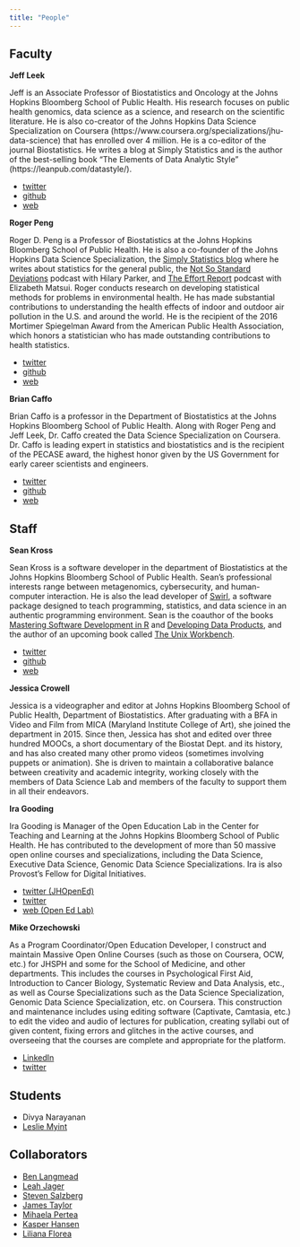 ```yaml
---
title: "People"
---
```


## Faculty


__Jeff Leek__ 

Jeff is an Associate Professor of Biostatistics and Oncology at the Johns Hopkins Bloomberg School of Public Health. His research focuses on public health genomics, data science as a science, and research on the scientific literature.  He is also co-creator of the Johns Hopkins Data Science Specialization on Coursera (https://www.coursera.org/specializations/jhu-data-science) that has enrolled over 4 million. He is a co-editor of the journal Biostatistics. He writes a blog at Simply Statistics and is the author of the best-selling book "The Elements of Data Analytic Style" (https://leanpub.com/datastyle/).


* [twitter](https://twitter.com/jtleek)
* [github](https://github.com/jtleek)
* [web](http://jtleek.com/)


__Roger Peng__ 


Roger D. Peng is a Professor of Biostatistics at the Johns Hopkins Bloomberg School of Public Health. He is also a co-founder of the Johns Hopkins Data Science Specialization, the [Simply Statistics blog](http://simplystatistics.org/) where he writes about statistics for the general public, the [Not So Standard Deviations](https://soundcloud.com/nssd-podcast) podcast with Hilary Parker, and [The Effort Report](http://effortreport.libsyn.com/) podcast with Elizabeth Matsui. Roger conducts research on developing statistical methods for problems in environmental health. He has made substantial contributions to understanding the health effects of indoor and outdoor air pollution in the U.S. and around the world. He is the recipient of the 2016 Mortimer Spiegelman Award from the American Public Health Association, which honors a statistician who has made outstanding contributions to health statistics.


* [twitter](https://twitter.com/rdpeng) 
* [github](https://github.com/rdpeng)  
* [web](http://www.biostat.jhsph.edu/~rpeng/)


 __Brian Caffo__ 
 
Brian Caffo is a professor in the Department of Biostatistics at the Johns Hopkins Bloomberg School of Public Health. Along with Roger Peng and Jeff Leek, Dr. Caffo created the Data Science Specialization on Coursera. Dr. Caffo is leading  expert in statistics and biostatistics and is the recipient of the PECASE award, the highest honor given by the US Government for early career scientists and engineers.


* [twitter](https://twitter.com/bcaffo) 
* [github](https://github.com/bcaffo) 
* [web](http://www.bcaffo.com)


## Staff

__Sean Kross__

Sean Kross is a software developer in the department of Biostatistics at the 
Johns Hopkins Bloomberg School of Public Health. Sean's professional interests 
range between metagenomics, cybersecurity, and human-computer interaction. He 
is also the lead developer of [Swirl](http://swirlstats.com/),
a software package designed to teach 
programming, statistics, and data science in an authentic programming 
environment. Sean is the coauthor of the books 
[Mastering Software Development in R](https://leanpub.com/msdr) and
[Developing Data Products](https://leanpub.com/ddp), and the author of an
upcoming book called
[The Unix Workbench](http://seankross.com/the-unix-workbench/).

* [twitter](https://twitter.com/seankross)
* [github](https://github.com/seankross)
* [web](http://seankross.com/)


__Jessica Crowell__

Jessica is a videographer and editor at Johns Hopkins Bloomberg School of Public Health, Department of Biostatistics.  After graduating with a BFA in Video and Film from MICA (Maryland Institute College of Art), she joined the department in 2015. Since then, Jessica has shot and edited over three hundred MOOCs, a short documentary of the Biostat Dept. and its history, and has also created many other promo videos (sometimes involving puppets or animation). She is driven to maintain a collaborative balance between creativity and academic integrity, working closely with the members of Data Science Lab and members of the faculty to support them in all their endeavors.


__Ira Gooding__

Ira Gooding is Manager of the Open Education Lab in the Center for Teaching and Learning at the Johns Hopkins Bloomberg School of Public Health. He has contributed to the development of more than 50 massive open online courses and specializations, including the Data Science, Executive Data Science, Genomic Data Science Specializations. Ira is also Provost’s Fellow for Digital Initiatives. 

* [twitter (JHOpenEd)](https://twitter.com/JHOpenEdLab)
* [twitter](https://twitter.com/IraGooding)
* [web (Open Ed Lab)](http://www.jhsph.edu/offices-and-services/center-for-teaching-and-learning/our-services/open-education-lab/)


__Mike Orzechowski__

As a Program Coordinator/Open Education Developer, I construct and maintain Massive Open Online Courses (such as those on Coursera, OCW, etc.) for JHSPH and some for the School of Medicine, and other departments. This includes the courses in Psychological First Aid, Introduction to Cancer Biology, Systematic Review and Data Analysis, etc., as well as Course Specializations such as the Data Science Specialization, Genomic Data Science Specialization, etc. on Coursera. This construction and maintenance includes using editing software (Captivate, Camtasia, etc.) to edit the video and audio of lectures for publication, creating syllabi out of given content, fixing errors and glitches in the active courses, and overseeing that the courses are complete and appropriate for the platform.

* [LinkedIn](https://www.linkedin.com/in/michael-orzechowski-b861a180)
* [twitter](https://twitter.com/mjorzechowski)


## Students

* Divya Narayanan 
* [Leslie Myint](https://lesliemyint.wordpress.com/)

## Collaborators


* [Ben Langmead](http://www.langmead-lab.org/)
* [Leah Jager](http://www.jhsph.edu/faculty/directory/profile/2909/leah-r-jager)
* [Steven Salzberg](https://salzberg-lab.org/)
* [James Taylor](http://taylorlab.org/)
* [Mihaela Pertea](http://ccb.jhu.edu/people/mpertea/)
* [Kasper Hansen](http://www.hansenlab.org/)
* [Liliana Florea](http://florealab.org/)


